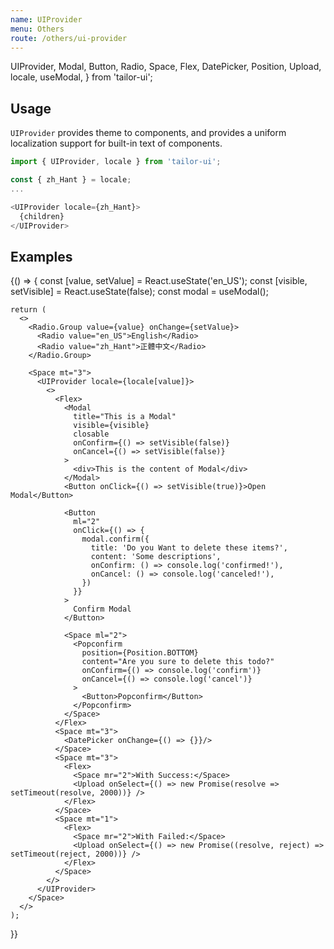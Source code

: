 ```yaml
---
name: UIProvider
menu: Others
route: /others/ui-provider
---
```



  UIProvider,
  Modal,
  Button,
  Radio,
  Space,
  Flex,
  DatePicker,
  Position,
  Upload,
  locale,
  useModal,
} from 'tailor-ui';

## Usage

`UIProvider` provides theme to components, and provides a uniform localization support for built-in text of components.

```js
import { UIProvider, locale } from 'tailor-ui';

const { zh_Hant } = locale;
...

<UIProvider locale={zh_Hant}>
  {children}
</UIProvider>
```

## Examples

<Playground>
  {() => {
    const [value, setValue] = React.useState('en_US');
    const [visible, setVisible] = React.useState(false);
    const modal = useModal();

    return (
      <>
        <Radio.Group value={value} onChange={setValue}>
          <Radio value="en_US">English</Radio>
          <Radio value="zh_Hant">正體中文</Radio>
        </Radio.Group>

        <Space mt="3">
          <UIProvider locale={locale[value]}>
            <>
              <Flex>
                <Modal
                  title="This is a Modal"
                  visible={visible}
                  closable
                  onConfirm={() => setVisible(false)}
                  onCancel={() => setVisible(false)}
                >
                  <div>This is the content of Modal</div>
                </Modal>
                <Button onClick={() => setVisible(true)}>Open Modal</Button>

                <Button
                  ml="2"
                  onClick={() => {
                    modal.confirm({
                      title: 'Do you Want to delete these items?',
                      content: 'Some descriptions',
                      onConfirm: () => console.log('confirmed!'),
                      onCancel: () => console.log('canceled!'),
                    })
                  }}
                >
                  Confirm Modal
                </Button>

                <Space ml="2">
                  <Popconfirm
                    position={Position.BOTTOM}
                    content="Are you sure to delete this todo?"
                    onConfirm={() => console.log('confirm')}
                    onCancel={() => console.log('cancel')}
                  >
                    <Button>Popconfirm</Button>
                  </Popconfirm>
                </Space>
              </Flex>
              <Space mt="3">
                <DatePicker onChange={() => {}}/>
              </Space>
              <Space mt="3">
                <Flex>
                  <Space mr="2">With Success:</Space>
                  <Upload onSelect={() => new Promise(resolve => setTimeout(resolve, 2000))} />
                </Flex>
              </Space>
              <Space mt="1">
                <Flex>
                  <Space mr="2">With Failed:</Space>
                  <Upload onSelect={() => new Promise((resolve, reject) => setTimeout(reject, 2000))} />
                </Flex>
              </Space>
            </>
          </UIProvider>
        </Space>
      </>
    );

}}

</Playground>
